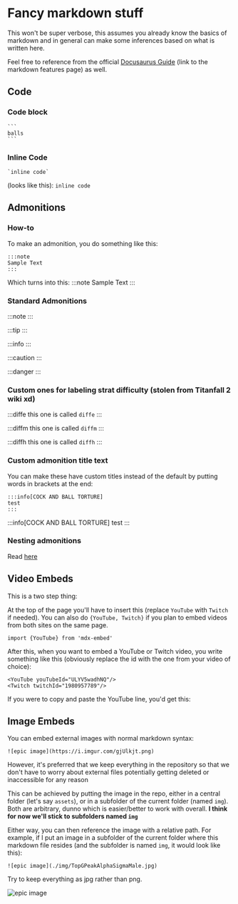 # Fancy markdown stuff


This won't be super verbose, this assumes you already know the basics of markdown and in general can make some inferences based on what is written here.

Feel free to reference from the official [Docusaurus Guide](https://docusaurus.io/docs/markdown-features) (link to the markdown features page) as well.

## Code
### Code block
````
```
balls
```
````
### Inline Code
```
`inline code`
```
(looks like this): `inline code`

## Admonitions

### How-to

To make an admonition, you do something like this:
```
:::note
Sample Text
:::
```
Which turns into this:
:::note
Sample Text
:::

### Standard Admonitions

:::note
:::

:::tip
:::

:::info
:::

:::caution
:::

:::danger
:::

### Custom ones for labeling strat difficulty (stolen from Titanfall 2 wiki xd)

:::diffe
this one is called `diffe`
:::

:::diffm
this one is called `diffm`
:::

:::diffh
this one is called `diffh`
:::

### Custom admonition title text

You can make these have custom titles instead of the default by putting words in brackets at the end:
```
:::info[COCK AND BALL TORTURE]
test
:::
```
:::info[COCK AND BALL TORTURE]
test
:::

### Nesting admonitions

Read [here](https://docusaurus.io/docs/markdown-features/admonitions#nested-admonitions)

## Video Embeds

This is a two step thing:

At the top of the page you'll have to insert this (replace `YouTube` with `Twitch` if needed). You can also do `{YouTube, Twitch}` if you plan to embed videos from both sites on the same page.
```
import {YouTube} from 'mdx-embed'
```
After this, when you want to embed a YouTube or Twitch video, you write something like this (obviously replace the id with the one from your video of choice):
```
<YouTube youTubeId="ULYV5wadhNQ"/>
<Twitch twitchId="1980957789"/>
```
If you were to copy and paste the YouTube line, you'd get this: 
<YouTube youTubeId="ULYV5wadhNQ"/>

## Image Embeds

You can embed external images with normal markdown syntax:
```
![epic image](https://i.imgur.com/gjUlkjt.png)
```
However, it's preferred that we keep everything in the repository so that we don't have to worry about external files potentially getting deleted or inaccessible for any reason

This can be achieved by putting the image in the repo, either in a central folder (let's say `assets`), or in a subfolder of the current folder (named `img`). Both are arbitrary, dunno which is easier/better to work with overall. **I think for now we'll stick to subfolders named `img`**

Either way, you can then reference the image with a relative path. For example, if I put an image in a subfolder of the current folder where this markdown file resides (and the subfolder is named `img`, it would look like this):

```
![epic image](./img/TopGPeakAlphaSigmaMale.jpg)
```

Try to keep everything as jpg rather than png.

![epic image](./img/TopGPeakAlphaSigmaMale.jpg)